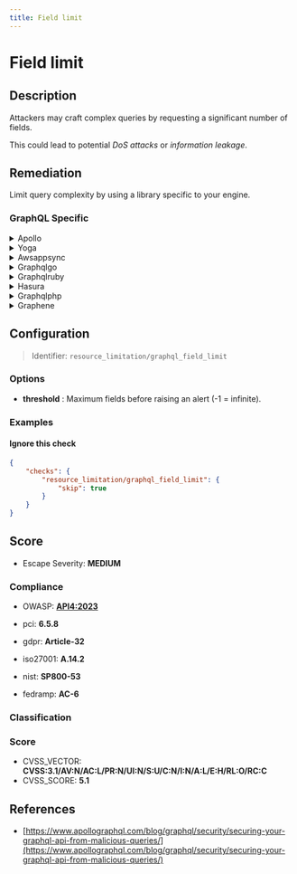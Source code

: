 ```yaml
---
title: Field limit
---
```


# Field limit

## Description

Attackers may craft complex queries by requesting a significant number of fields.

This could lead to potential *DoS attacks* or *information leakage*.


## Remediation

Limit query complexity by using a library specific to your engine.



### GraphQL Specific

<details>
    <summary>Apollo</summary>

Add a module to compute query complexity and set a threshold so that overly broad requests get canceled.For a user-friendly module which requires no schema modification whatsoever, check out the [graphql-validation-complexity](https://github.com/4Catalyzer/graphql-validation-complexity) module.

</details>

<details>
    <summary>Yoga</summary>

In GraphQL Yoga, you can use the `graphql-query-complexity` library to prevent complex queries from overloading your server. Define complexity scores for your types and fields and set a maximum allowed complexity for queries.

</details>

<details>
    <summary>Awsappsync</summary>

For AWS AppSync, you can use the built-in features to limit the depth and complexity of GraphQL operations to mitigate against costly queries and potential DoS attacks.

</details>

<details>
    <summary>Graphqlgo</summary>

Implement a complexity limiting strategy in your Go server by using a library like `graphql-go/graphql` with a complexity limit extension.

</details>

<details>
    <summary>Graphqlruby</summary>

In GraphQL-Ruby, use the query complexity analysis feature to protect against complex queries by setting a maximum query complexity.

</details>

<details>
    <summary>Hasura</summary>

Limit the number of fetched fields with Response Limiting.To learn how to implement it, check out [Hasura's Response Limiting guide](https://hasura.io/learn/graphql/hasura-advanced/security/5-response-limit/).

</details>

<details>
    <summary>Graphqlphp</summary>

Use the `graphql-php` library's QueryComplexity rule to analyze and limit the complexity of incoming queries.

</details>

<details>
    <summary>Graphene</summary>

With `graphene-django`, implement a custom GraphQL backend to limit query complexity using query cost analysis or complexity limits.

</details>

## Configuration

> Identifier: `resource_limitation/graphql_field_limit`

### Options

- **threshold** : Maximum fields before raising an alert (-1 = infinite).
  



### Examples



#### Ignore this check

```json
{
    "checks": {
        "resource_limitation/graphql_field_limit": {
            "skip": true
        }
    }
}
```




## Score

- Escape Severity: **<span className="medium-severity">MEDIUM</span>**

### Compliance

- OWASP: **[API4:2023](https://github.com/OWASP/API-Security/blob/master/editions/2023/en/0xa4-unrestricted-resource-consumption.md)**
- pci: **6.5.8**
- gdpr: **Article-32**


- iso27001: **A.14.2**
- nist: **SP800-53**
- fedramp: **AC-6**

### Classification






### Score

- CVSS_VECTOR: **CVSS:3.1/AV:N/AC:L/PR:N/UI:N/S:U/C:N/I:N/A:L/E:H/RL:O/RC:C**
- CVSS_SCORE: **5.1**

## References

- [https://www.apollographql.com/blog/graphql/security/securing-your-graphql-api-from-malicious-queries/](https://www.apollographql.com/blog/graphql/security/securing-your-graphql-api-from-malicious-queries/)
  